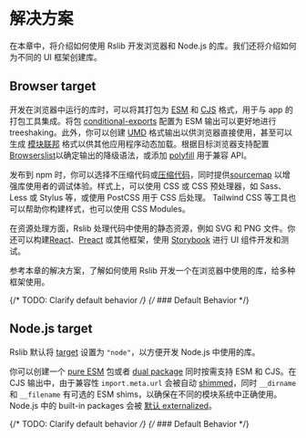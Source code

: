 # 解决方案

在本章中，将介绍如何使用 Rslib 开发浏览器和 Node.js 的库。我们还将介绍如何为不同的 UI 框架创建库。

## Browser target

开发在浏览器中运行的库时，可以将其打包为 [ESM](/guide/basic/output-format#esm--cjs) 和 [CJS](/guide/basic/output-format#esm--cjs) 格式，用于与 app 的打包工具集成。将包 [conditional-exports](https://nodejs.org/api/packages.html#conditional-exports) 配置为 ESM 输出可以更好地进行 treeshaking。此外，你可以创建 [UMD](/guide/basic/output-format#umd) 格式输出以供浏览器直接使用，甚至可以生成 [模块联邦](/guide/advanced/module-federation) 格式以供其他应用程序动态加载。根据目标浏览器支持配置 [Browserslist](https://rsbuild.rs/zh/guide/advanced/browserslist)以确定输出的降级语法，或添加 [polyfill](/guide/advanced/output-compatibility) 用于兼容 API。

发布到 npm 时，你可以选择不压缩代码或[压缩代码](/config/rsbuild/output#outputminify)，同时提供[sourcemap](/config/rsbuild/output#outputsourcema) 以增强库使用者的调试体验。样式上，可以使用 CSS 或 CSS 预处理器，如 Sass、Less 或 Stylus 等，或使用 PostCSS 用于 CSS 后处理。 Tailwind CSS 等工具也可以帮助你构建样式，也可以使用 CSS Modules。

在资源处理方面，Rslib 处理代码中使用的静态资源，例如 SVG 和 PNG 文件。你还可以构建[React](/guide/solution/react)、[Preact](https://github.com/rspack-contrib/rstack-examples/tree/main/rslib/preact) 或其他框架，使用 [Storybook](/guide/advanced/storybook) 进行 UI 组件开发和测试。

参考本章的解决方案，了解如何使用 Rslib 开发一个在浏览器中使用的库，给多种框架使用。

{/* TODO: Clarify default behavior */}
{/* ### Default Behavior */}

## Node.js target

Rslib 默认将 [target](/config/rsbuild/output#outputtarget) 设置为 `"node"`，以方便开发 Node.js 中使用的库。

你可以创建一个 [pure ESM](/guide/basic/output-format#esm--cjs) 包或者 [dual package](/guide/basic/output-format#esm--cjs) 同时按需支持 ESM 和 CJS。在 CJS 输出中，由于兼容性 `import.meta.url` 会被自动 [shimmed](/config/lib/shims)，同时 `__dirname` 和 `__filename` 有可选的 ESM shims，以确保在不同的模块系统中正确使用。Node.js 中的 built-in packages 会被 [默认 externalized](/guide/advanced/third-party-deps)。

{/* TODO: Clarify default behavior */}
{/* ### Default Behavior */}
